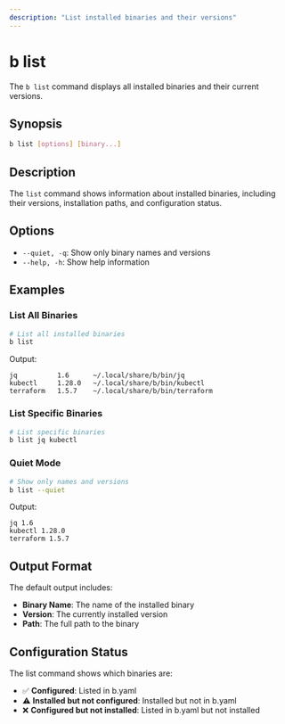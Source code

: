 ```yaml
---
description: "List installed binaries and their versions"
---
```


# b list

The `b list` command displays all installed binaries and their current versions.

## Synopsis

```bash
b list [options] [binary...]
```

## Description

The `list` command shows information about installed binaries, including their versions, installation paths, and configuration status.

## Options

- `--quiet, -q`: Show only binary names and versions
- `--help, -h`: Show help information

## Examples

### List All Binaries

```bash
# List all installed binaries
b list
```

Output:
```
jq          1.6      ~/.local/share/b/bin/jq
kubectl     1.28.0   ~/.local/share/b/bin/kubectl
terraform   1.5.7    ~/.local/share/b/bin/terraform
```

### List Specific Binaries

```bash
# List specific binaries
b list jq kubectl
```

### Quiet Mode

```bash
# Show only names and versions
b list --quiet
```

Output:
```
jq 1.6
kubectl 1.28.0
terraform 1.5.7
```

## Output Format

The default output includes:
- **Binary Name**: The name of the installed binary
- **Version**: The currently installed version
- **Path**: The full path to the binary

## Configuration Status

The list command shows which binaries are:
- ✅ **Configured**: Listed in b.yaml
- ⚠️ **Installed but not configured**: Installed but not in b.yaml
- ❌ **Configured but not installed**: Listed in b.yaml but not installed
